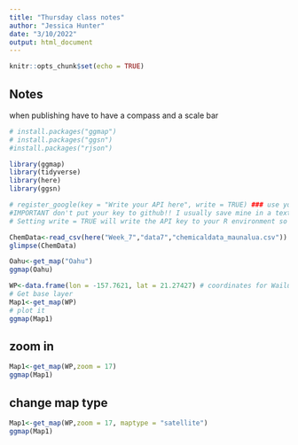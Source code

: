 ```yaml
---
title: "Thursday class notes"
author: "Jessica Hunter"
date: "3/10/2022"
output: html_document
---
```


```r
knitr::opts_chunk$set(echo = TRUE)
```

## Notes

when publishing have to have a compass and a scale bar


```r
# install.packages("ggmap")
# install.packages("ggsn")
#install.packages("rjson")
```



```r
library(ggmap)
library(tidyverse)
library(here)
library(ggsn)

# register_google(key = "Write your API here", write = TRUE) ### use your own API
#IMPORTANT don't put your key to github!! I usually save mine in a text file and import it each time
# Setting write = TRUE will write the API key to your R environment so that you
```



```r
ChemData<-read_csv(here("Week_7","data7","chemicaldata_maunalua.csv"))
glimpse(ChemData)
```


```r
Oahu<-get_map("Oahu")
ggmap(Oahu)
```


```r
WP<-data.frame(lon = -157.7621, lat = 21.27427) # coordinates for Wailupe
# Get base layer
Map1<-get_map(WP)
# plot it
ggmap(Map1)
```




## zoom in

```r
Map1<-get_map(WP,zoom = 17)
ggmap(Map1)

```

## change map type

```r
Map1<-get_map(WP,zoom = 17, maptype = "satellite")
ggmap(Map1)
```


##


